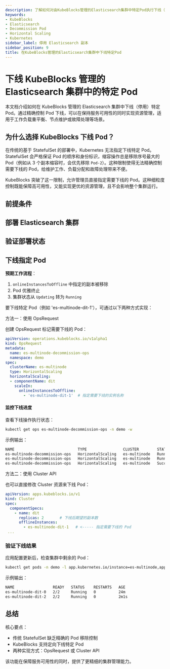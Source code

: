 ```yaml
---
description: 了解如何对由KubeBlocks管理的Elasticsearch集群中特定Pod执行下线（停用）操作。
keywords:
- KubeBlocks
- Elasticsearch
- Decommission Pod
- Horizontal Scaling
- Kubernetes
sidebar_label: 停用 Elasticsearch 副本
sidebar_position: 9
title: 在KubeBlocks管理的Elasticsearch集群中下线特定Pod
---
```


# 下线 KubeBlocks 管理的 Elasticsearch 集群中的特定 Pod

本文档介绍如何在 KubeBlocks 管理的 Elasticsearch 集群中下线（停用）特定 Pod。通过精确控制 Pod 下线，可以在保持服务可用性的同时实现资源管理，适用于工作负载重平衡、节点维护或故障处理等场景。

## 为什么选择 KubeBlocks 下线 Pod？

在传统的基于 StatefulSet 的部署中，Kubernetes 无法指定下线特定 Pod。StatefulSet 会严格保证 Pod 的顺序和身份标识，缩容操作总是移除序号最大的 Pod（例如从 3 个副本缩容时，会优先移除 `Pod-2`）。这种限制使得无法精确控制需要下线的 Pod，给维护工作、负载分配和故障处理带来不便。

KubeBlocks 突破了这一限制，允许管理员直接指定需要下线的 Pod。这种细粒度控制既能保障高可用性，又能实现更优的资源管理，且不会影响整个集群运行。

## 前提条件


<Prerequisites />

## 部署 Elasticsearch 集群


<CreateCluster />

## 验证部署状态


<VerifyCluster />

## 下线指定 Pod

**预期工作流程**：
1. `onlineInstancesToOffline` 中指定的副本被移除
2. Pod 优雅终止
3. 集群状态从 `Updating` 转为 `Running`

要下线特定 Pod（例如 'es-multinode-dit-1'），可通过以下两种方式实现：

<Tabs>

  <TabItem value="opsRequest" label="OpsRequest API" default>

  方法一：使用 OpsRequest

  创建 OpsRequest 标记需要下线的 Pod：

  ```yaml
  apiVersion: operations.kubeblocks.io/v1alpha1
  kind: OpsRequest
  metadata:
    name: es-multinode-decommission-ops
    namespace: demo
  spec:
    clusterName: es-multinode
    type: HorizontalScaling
    horizontalScaling:
    - componentName: dit
      scaleIn:
        onlineInstancesToOffline:
          - 'es-multinode-dit-1'  # 指定需要下线的实例名称
  ```

  #### 监控下线进度
  查看下线操作执行状态：

  ```bash
  kubectl get ops es-multinode-decommission-ops -n demo -w
  ```
  示例输出：

  ```bash
  NAME                            TYPE                CLUSTER        STATUS    PROGRESS   AGE
  es-multinode-decommission-ops   HorizontalScaling   es-multinode   Running   0/1        8s
  es-multinode-decommission-ops   HorizontalScaling   es-multinode   Running   1/1        31s
  es-multinode-decommission-ops   HorizontalScaling   es-multinode   Succeed   1/1        31s
  ```

  </TabItem>

  <TabItem value="ClusterAPI" label="Cluster API">

  方法二：使用 Cluster API

  也可以直接修改 Cluster 资源来下线 Pod：

  ```yaml
  apiVersion: apps.kubeblocks.io/v1
  kind: Cluster
  spec:
    componentSpecs:
      - name: dit
        replicas: 2       # 下线后期望的副本数
        offlineInstances:
          - es-multinode-dit-1   # <----- 指定需要下线的 Pod
   ...
  ```
  </TabItem>

</Tabs>

### 验证下线结果

应用配置更新后，检查集群中剩余的 Pod：
```bash
kubectl get pods -n demo -l app.kubernetes.io/instance=es-multinode,apps.kubeblocks.io/component-name=dit
```

示例输出：
```bash
NAME                 READY   STATUS    RESTARTS   AGE
es-multinode-dit-0   2/2     Running   0          24m
es-multinode-dit-2   2/2     Running   0          2m1s
```

## 总结
核心要点：
- 传统 StatefulSet 缺乏精确的 Pod 移除控制
- KubeBlocks 支持定向下线特定 Pod
- 两种实现方式：OpsRequest 或 Cluster API

该功能在保障服务可用性的同时，提供了更精细的集群管理能力。